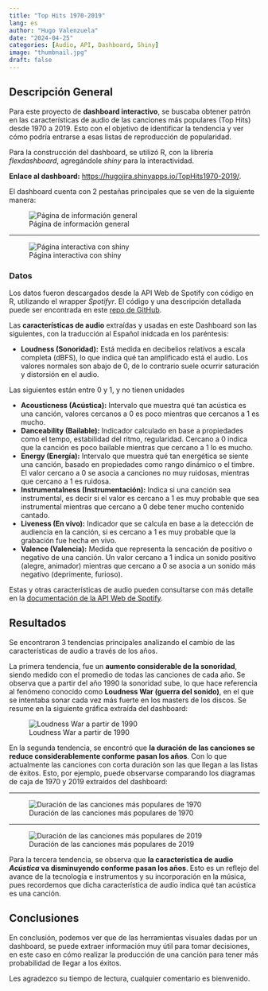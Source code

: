 ```yaml
---
title: "Top Hits 1970-2019"
lang: es
author: "Hugo Valenzuela"
date: "2024-04-25"
categories: [Audio, API, Dashboard, Shiny]
image: "thumbnail.jpg"
draft: false
---
```


## Descripción General

Para este proyecto de **dashboard interactivo**, se buscaba obtener patrón en las características de audio de las canciones más populares (Top Hits) desde 1970 a 2019. Esto con el objetivo de identificar la tendencia y ver cómo podría entrarse a esas listas de reproducción de popularidad.

Para la construcción del dashboard, se utilizó R, con la librería *flexdashboard*, agregándole *shiny* para la interactividad.

**Enlace al dashboard:** <https://hugojira.shinyapps.io/TopHits1970-2019/>.

El dashboard cuenta con 2 pestañas principales que se ven de la siguiente manera:

![Página de información general](./figs/1_page.png)

------------------------------------------------------------------------

![Página interactiva con shiny](./figs/2_page.png)

### Datos

Los datos fueron descargados desde la API Web de Spotify con código en R, utilizando el wrapper *Spotifyr*. El código y una descripción detallada puede ser encontrada en este [repo de GitHub](https://github.com/hugojira/TopHits1970-2019).

Las **características de audio** extraídas y usadas en este Dashboard son las siguientes, con la traducción al Español inidcada en los paréntesis:

-   **Loudness (Sonoridad):** Está medida en decibelios relativos a escala completa (dBFS), lo que indica qué tan amplificado está el audio. Los valores normales son abajo de 0, de lo contrario suele ocurrir saturación y distorsión en el audio.

Las siguientes están entre 0 y 1, y no tienen unidades

-   **Acousticness (Acústica):** Intervalo que muestra qué tan acústica es una canción, valores cercanos a 0 es poco mientras que cercanos a 1 es mucho.
-   **Danceability (Bailable):** Indicador calculado en base a propiedades como el tempo, estabilidad del ritmo, regularidad. Cercano a 0 indica que la canción es poco bailable mientras que cercano a 1 lo es mucho.
-   **Energy (Energía):** Intervalo que muestra qué tan energética se siente una canción, basado en propiedades como rango dinámico o el timbre. El valor cercano a 0 se asocia a canciones no muy ruidosas, mientras que cercano a 1 es ruidosa.
-   **Instrumentalness (Instrumentación):** Indica si una canción sea instrumental, es decir si el valor es cercano a 1 es muy probable que sea instrumental mientras que cercano a 0 debe tener mucho contenido cantado.
-   **Liveness (En vivo):** Indicador que se calcula en base a la detección de audiencia en la canción, si es cercano a 1 es muy probable que la grabación fue hecha en vivo.
-   **Valence (Valencia):** Medida que representa la sencación de positivo o negativo de una canción. Un valor cercano a 1 indica un sonido positivo (alegre, animador) mientras que cercano a 0 se asocia a un sonido más negativo (deprimente, furioso).

Estas y otras características de audio pueden consultarse con más detalle en la [documentación de la API Web de Spotify](https://developer.spotify.com/documentation/web-api/reference/#/operations/get-several-audio-features){target="_blank"}.

## Resultados

Se encontraron 3 tendencias principales analizando el cambio de las características de audio a través de los años.

La primera tendencia, fue un **aumento considerable de la sonoridad**, siendo medido con el promedio de todas las canciones de cada año. Se observa que a partir del año 1990 la sonoridad sube, lo que hace referencia al fenómeno conocido como **Loudness War (guerra del sonido)**, en el que se intentaba sonar cada vez más fuerte en los masters de los discos. Se resume en la siguiente gráfica extraída del dashboard:

![Loudness War a partir de 1990](./figs/sonoridad.png)

En la segunda tendencia, se encontró que **la duración de las canciones se reduce considerablemente conforme pasan los años**. Con lo que actualmente las canciones con corta duración son las que llegan a las listas de éxitos. Esto, por ejemplo, puede observarse comparando los diagramas de caja de 1970 y 2019 extraídos del dashboard:

------------------------------------------------------------------------

![Duración de las canciones más populares de 1970](./figs/duracion_1970.png)

------------------------------------------------------------------------

![Duración de las canciones más populares de 2019](./figs/duracion_2019.png)

Para la tercera tendencia, se observa que **la característica de audio *Acústica* va disminuyendo conforme pasan los años**. Esto es un reflejo del avance de la tecnología e instrumentos y su incorporación en la música, pues recordemos que dicha característica de audio indica qué tan acústica es una canción.

## Conclusiones

En conclusión, podemos ver que de las herramientas visuales dadas por un dashboard, se puede extraer información muy útil para tomar decisiones, en este caso en cómo realizar la producción de una canción para tener más probabilidad de llegar a los éxitos.

Les agradezco su tiempo de lectura, cualquier comentario es bienvenido.
